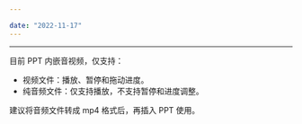 ```yaml
---

date: "2022-11-17"
---
```


<Title>为什么 PPT 内嵌的音频文件，无法暂停和拖动进度条？</Title>



- - -

目前 PPT 内嵌音视频，仅支持：

- 视频文件：播放、暂停和拖动进度。
- 纯音频文件：仅支持播放，不支持暂停和进度调整。

建议将音频文件转成 mp4 格式后，再插入 PPT 使用。
